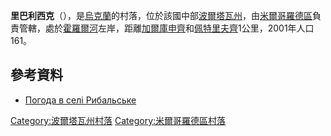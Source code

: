 {{coord|49|54|17|N|33|32|12|E|scale:100000_region:UA|display=title}}

'''里巴利西克'''（{{lang-uk|Рибальське}}），是[[烏克蘭|烏克蘭]]的村落，位於該國中部[[波爾塔瓦州|波爾塔瓦州]]，由[[米爾哥羅德區|米爾哥羅德區]]負責管轄，處於[[霍羅爾河|霍羅爾河]]左岸，距離[[加爾庫申齊|加爾庫申齊]]和[[佩特里夫齊|佩特里夫齊]]1公里，2001年人口161。

==參考資料==
* [http://weather.in.ua/ua/poltavskaja/22247 Погода в селі Рибальське] {{Wayback|url=http://weather.in.ua/ua/poltavskaja/22247 |date=20160305085451 }}

{{DEFAULTSORT:Рибальське}}
[[Category:波爾塔瓦州村落|Category:波爾塔瓦州村落]]
[[Category:米爾哥羅德區村落|Category:米爾哥羅德區村落]]


{{Poltava-geo-stub}}